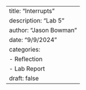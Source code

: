 ---
title: "Interrupts"
description: "Lab 5"
author: "Jason Bowman"
date: "9/9/2024"
categories:
  - Reflection
  - Lab Report
draft: false
---